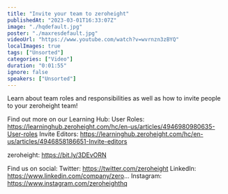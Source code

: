 ```yaml
---
title: "Invite your team to zeroheight"
publishedAt: "2023-03-01T16:33:07Z"
image: "./hqdefault.jpg"
poster: "./maxresdefault.jpg"
videoUrl: "https://www.youtube.com/watch?v=wvrnzn3zBYQ"
localImages: true
tags: ["Unsorted"]
categories: ["Video"]
duration: "0:01:55"
ignore: false
speakers: ["Unsorted"]
---
```


Learn about team roles and responsibilities as well as how to invite people to your zeroheight team!

Find out more on our Learning Hub:
User Roles: https://learninghub.zeroheight.com/hc/en-us/articles/4946980980635-User-roles
Invite Editors: https://learninghub.zeroheight.com/hc/en-us/articles/4946858186651-Invite-editors

zeroheight: https://bit.ly/3DEvORN

Find us on social:
Twitter: https://twitter.com/zeroheight
LinkedIn: https://www.linkedin.com/company/zero...
Instagram: https://www.instagram.com/zeroheighthq
